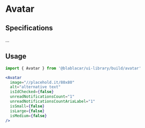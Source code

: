 

<Meta title="Widgets/Avatar" />

# Avatar

<Canvas>
  <Story name="Default">
    <Avatar
      image="//placehold.it/80x80"
      alt="alternative text"
      isIdChecked={false}
      unreadNotificationsCount="1"
      unreadNotificationsCountAriaLabel="1"
      isSmall={false}
      isLarge={false}
      isMedium={false}
    />
  </Story>
</Canvas>

## Specifications

...

## Usage

```jsx
import { Avatar } from '@blablacar/ui-library/build/avatar'

<Avatar
  image="//placehold.it/80x80"
  alt="alternative text"
  isIdChecked={false}
  unreadNotificationsCount="1"
  unreadNotificationsCountAriaLabel="1"
  isSmall={false}
  isLarge={false}
  isMedium={false}
/>
```

<ArgsTable of={Avatar} />
